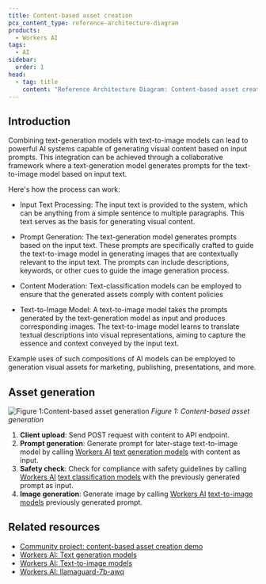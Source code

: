 ```yaml
---
title: Content-based asset creation
pcx_content_type: reference-architecture-diagram
products:
  - Workers AI
tags:
  - AI
sidebar:
  order: 1
head:
  - tag: title
    content: "Reference Architecture Diagram: Content-based asset creation"
---
```


## Introduction

Combining text-generation models with text-to-image models can lead to powerful AI systems capable of generating visual content based on input prompts. This integration can be achieved through a collaborative framework where a text-generation model generates prompts for the text-to-image model based on input text.

Here's how the process can work:

- Input Text Processing: The input text is provided to the system, which can be anything from a simple sentence to multiple paragraphs. This text serves as the basis for generating visual content.

- Prompt Generation: The text-generation model generates prompts based on the input text. These prompts are specifically crafted to guide the text-to-image model in generating images that are contextually relevant to the input text. The prompts can include descriptions, keywords, or other cues to guide the image generation process.

- Content Moderation: Text-classification models can be employed to ensure that the generated assets comply with content policies

- Text-to-Image Model: A text-to-image model takes the prompts generated by the text-generation model as input and produces corresponding images. The text-to-image model learns to translate textual descriptions into visual representations, aiming to capture the essence and context conveyed by the input text.

Example uses of such compositions of AI models can be employed to generation visual assets for marketing, publishing, presentations, and more.

## Asset generation

![Figure 1:Content-based asset generation](~/assets/images/reference-architecture/ai-asset-generation-diagrams/ai-asset-generation.svg)
_Figure 1: Content-based asset generation_

1. **Client upload**: Send POST request with content to API endpoint.
2. **Prompt generation**: Generate prompt for later-stage text-to-image model by calling [Workers AI](/workers-ai/) [text generation models](/workers-ai/models/#text-generation) with content as input.
3. **Safety check**: Check for compliance with safety guidelines by calling [Workers AI](/workers-ai/) [text classification models](/workers-ai/models/#text-classification) with the previously generated prompt as input.
4. **Image generation**: Generate image by calling [Workers AI](/workers-ai/) [text-to-image models](/workers-ai/models/#text-to-image) previously generated prompt.

## Related resources

- [Community project: content-based asset creation demo](https://auto-asset.pages.dev/)
- [Workers AI: Text generation models](/workers-ai/models/#text-generation)
- [Workers AI: Text-to-image models](/workers-ai/models/#text-to-image)
- [Workers AI: llamaguard-7b-awq](/workers-ai/models/llamaguard-7b-awq/)
